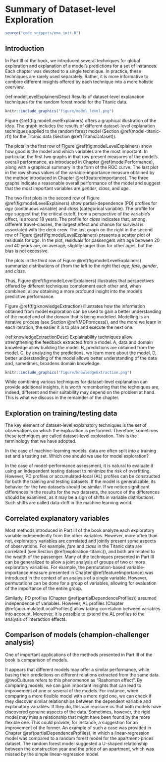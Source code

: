 # Summary of Dataset-level Exploration {#summaryModelLevel}

```r
source("code_snippets/ema_init.R")
```

## Introduction {#summaryModelLevelIntro}

In Part III of the book, we introduced several techniques for global exploration and explanation of a model's predictions for a set of instances. Each chapter was devoted to a single technique. In practice, these techniques are rarely used separately. Rather, it is more informative to combine different insights offered by each technique into a more holistic overview.

(ref:modelLevelExplainersDesc) Results of dataset-level explanation techniques for the random forest model for the Titanic data. 

```r
knitr::include_graphics("figure/model_level.png")
```

Figure \@ref(fig:modelLevelExplainers) offers a graphical illustration of the idea. The graph includes the results of different dataset-level explanation techniques applied to the random forest model (Section \@ref(model-titanic-rf)) for the Titanic data (Section \@ref(TitanicDataset)). 

The plots in the first row of Figure \@ref(fig:modelLevelExplainers) show how good is the model and which variables are the most important. In particular, the first two graphs in that row present measures of the model's overall performance, as introduced in Chapter \@ref(modelPerformance), along with a graphical summary in the form of the ROC curve. The last plot in the row shows values of the variable-importance measure obtained by the method introduced in Chapter \@ref(featureImportance). The three graphs indicate a reasonable overall performance of the model and suggest that the most important variables are *gender*, *class*, and *age*.

The two first plots in the second row of Figure \@ref(fig:modelLevelExplainers) show partial-dependence (PD) profiles for *age* (continuous variable) and *class* (categorical variable). The profile for *age* suggest that the critical cutoff, from a perspective of the variable's effect, is around 18 years. The profile for *class* indicates that, among different travel-classes, the largest effect and chance for survival is associated with the deck crew. The last graph  on the right in the second row of Figure \@ref(fig:modelLevelExplainers) presents a scatter plot of residuals for *age*. In the plot, residuals for passengers with age between 20 and 40 years are, on average, slightly larger than for other ages, but the bias is not excessive.

The plots in the third row of Figure \@ref(fig:modelLevelExplainers) summarize distributions of (from the left to the right the) *age*, *fare*, *gender*, and *class*.

Thus, Figure \@ref(fig:modelLevelExplainers) illustrates that perspectives offered by different techniques complement each other and, when combined, allow obtaining a more profound insight into the model's predictive performance.   

Figure \@ref(fig:knowledgeExtraction) illustrates how the information obtained from model exploration can be used to gain a better understanding of the model and of the domain that is being modelled. Modelling is an iterative process (see Section \@ref(MDPprocess)), and the more we learn in each iteration, the easier it is to plan and execute the next one. 

(ref:knowledgeExtractionDesc) Explainability techniques allow strengthening the feedback extracted from a model. A, data and domain knowledge allow building the model. B, predictions are obtained from the model. C, by analyzing the predictions, we learn more about the model. D, better understanding of the model allows better understanding of the data and, sometimes, broadens domain knowledge. 

```r
knitr::include_graphics("figure/knowledgeExtraction.png")
```

While combining various techniques for dataset-level explanation can provide additional insights, it is worth remembering that the techniques are, indeed, different and their suitability may depend on the problem at hand. This is what we discuss in the remainder of the chapter.

## Exploration on training/testing data

The key element of dataset-level explanatory techniques is the set of observations on which the exploration is performed. Therefore, sometimes these techniques are called dataset-level exploration. This is the terminology that we have adopted.\index{Dataset-level explanation| see {Dataset-level exploration}}\index{Dataset-level exploration}

In the case of machine-learning models, data are often split into a training set and a testing set. Which one should we use for model exploration?

In the case of model-performance assessment, it is natural to evaluate it using an independent testing dataset to minimize the risk of overfitting. However, PD profiles or accumulated-local (AL) profiles can be constructed for both the training and testing datasets. If the model is generalizable, its behavior for the two datasets should be similar. If we notice significant differences in the results for the two datasets, the source of the differences should be examined, as it may be a sign of shifts in variable distributions. Such shifts are called data-drift in the machine learning world.\index{Data-drift}

## Correlated explanatory variables

Most methods introduced in Part III of the book analyze each exploratory variable independently from the other variables. However, more often than not, exploratory variables are correlated and jointly present some aspects of observations. For example, *fare* and *class* in the Titanic data are correlated (see Section \@ref(exploration-titanic)), and both are related to the wealth of the passenger. Many of the techniques presented in Part III can be generalized to allow a joint analysis of groups of two or more exploratory variables. For example, the permutation-based variable-importance measure presented in Chapter \@ref(featureImportance) was introduced in the context of an analysis of a single variable. However, permutations can be done for a group of variables, allowing for evaluation of the importance of the entire group.

Similarly, PD profiles (Chapter \@ref(partialDependenceProfiles)) assumed independence of variables. However, AL profiles (Chapter \@ref(accumulatedLocalProfiles)) allow taking correlation between variables into account. Moreover, it is possible to extend the AL profiles to the analysis of interaction effects. 

## Comparison of models (champion-challenger analysis)

One of important applications of the methods presented in Part III of the book is comparison of models. 

It appears that different models may offer a similar performance, while basing their predictions on different relations extracted from the same data. @twoCultures refers to this phenomenon as "Rashomon effect". By comparing models, we can gain important insights that can lead to improvement of one or several of the models. For instance, when comparing a more flexible model with a more rigid one, we can check if they discover similar relationships between the dependent variable and explanatory variables. If they do, this can reassure us that both models have discovered genuine aspects of the data. Sometimes, however, the rigid model may miss a relationship that might have been found by the more flexible one. This could provide, for instance, a suggestion for an improvement of the former. An example of such a case was provided in Chapter \@ref(partialDependenceProfiles), in which a linear-regression model was compared to a random forest model for the apartment-prices dataset. The random forest model suggested a U-shaped relationship between the construction year and the price of an apartment, which was missed by the simple linear-regression model.

